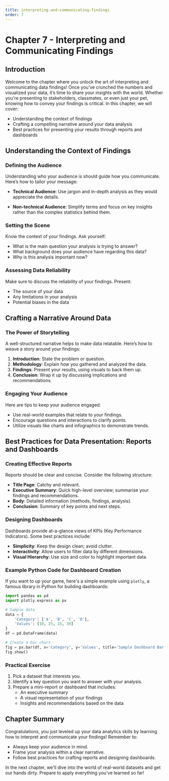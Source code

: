 ```yaml
---
title: interpreting-and-communicating-findings
order: 7
---
```


# Chapter 7 - Interpreting and Communicating Findings

## Introduction
Welcome to the chapter where you unlock the art of interpreting and communicating data findings! Once you’ve crunched the numbers and visualized your data, it’s time to share your insights with the world. Whether you're presenting to stakeholders, classmates, or even just your pet, knowing how to convey your findings is critical. In this chapter, we will cover:

- Understanding the context of findings
- Crafting a compelling narrative around your data analysis
- Best practices for presenting your results through reports and dashboards

## Understanding the Context of Findings
### Defining the Audience
Understanding who your audience is should guide how you communicate. Here’s how to tailor your message:

- **Technical Audience**: Use jargon and in-depth analysis as they would appreciate the details.
  
- **Non-technical Audience**: Simplify terms and focus on key insights rather than the complex statistics behind them.

### Setting the Scene
Know the context of your findings. Ask yourself:

- What is the main question your analysis is trying to answer?
- What background does your audience have regarding this data?
- Why is this analysis important now?

### Assessing Data Reliability
Make sure to discuss the reliability of your findings. Present:

- The source of your data
- Any limitations in your analysis
- Potential biases in the data

## Crafting a Narrative Around Data
### The Power of Storytelling
A well-structured narrative helps to make data relatable. Here’s how to weave a story around your findings:

1. **Introduction**: State the problem or question.
2. **Methodology**: Explain how you gathered and analyzed the data.
3. **Findings**: Present your results, using visuals to back them up.
4. **Conclusion**: Wrap it up by discussing implications and recommendations.

### Engaging Your Audience
Here are tips to keep your audience engaged:

- Use real-world examples that relate to your findings.
- Encourage questions and interactions to clarify points.
- Utilize visuals like charts and infographics to demonstrate trends.

## Best Practices for Data Presentation: Reports and Dashboards
### Creating Effective Reports
Reports should be clear and concise. Consider the following structure:

- **Title Page**: Catchy and relevant.
- **Executive Summary**: Quick high-level overview; summarise your findings and recommendations.
- **Body**: Detailed information (methods, findings, analysis).
- **Conclusion**: Summary of key points and next steps.

### Designing Dashboards
Dashboards provide at-a-glance views of KPIs (Key Performance Indicators). Some best practices include:

- **Simplicity**: Keep the design clean; avoid clutter.
- **Interactivity**: Allow users to filter data by different dimensions.
- **Visual Hierarchy**: Use size and color to highlight important data.

### Example Python Code for Dashboard Creation
If you want to up your game, here's a simple example using `plotly`, a famous library in Python for building dashboards:

```python
import pandas as pd
import plotly.express as px

# Sample data
data = {
    'Category': ['A', 'B', 'C', 'D'],
    'Values': [10, 25, 15, 30]
}
df = pd.DataFrame(data)

# Create a bar chart
fig = px.bar(df, x='Category', y='Values', title='Sample Dashboard Bar Chart')
fig.show()
```

### Practical Exercise
1. Pick a dataset that interests you.
2. Identify a key question you want to answer with your analysis.
3. Prepare a mini-report or dashboard that includes:
   - An executive summary
   - A visual representation of your findings
   - Insights and recommendations based on the data

## Chapter Summary
Congratulations, you just leveled up your data analytics skills by learning how to interpret and communicate your findings! Remember to:

- Always keep your audience in mind.
- Frame your analysis within a clear narrative.
- Follow best practices for crafting reports and designing dashboards.

In the next chapter, we'll dive into the world of real-world datasets and get our hands dirty. Prepare to apply everything you've learned so far!